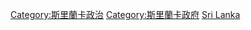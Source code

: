 {{Commonscat|International relations of Sri Lanka}}

[[Category:斯里蘭卡政治|Category:斯里蘭卡政治]]
[[Category:斯里蘭卡政府|Category:斯里蘭卡政府]]
[[Category:亚洲各国外交|Sri Lanka]]